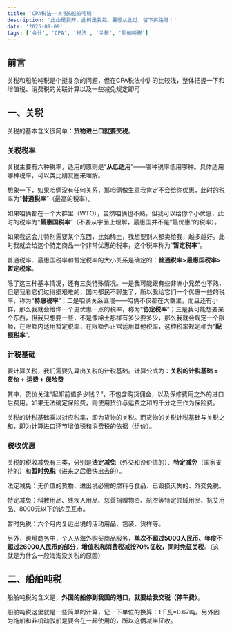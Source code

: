 ```yaml
---
title: 'CPA税法——关税&船舶吨税'
description: '此山是我开，此树是我栽。要想从此过，留下买路财！'
date: '2025-09-09'
tags: ['会计', 'CPA', '税法', '关税', '船舶吨税']
---
```


## 前言

关税和船舶吨税是个挺复杂的问题，但在CPA税法中讲的比较浅，整体把握一下和增值税、消费税的关联计算以及一些减免规定即可

## 一、关税

关税的基本含义很简单：**货物进出口就要交税**。

### 关税税率

关税主要有六种税率，适用的原则是“**从低适用**”——哪种税率低用哪种。具体适用哪种税率，可以类比朋友圈来理解。

想象一下，如果咱俩没有任何关系，那咱俩做生意我肯定不会给你优惠，此时的税率为“**普通税率**”（最高的税率）。

如果咱俩都在一个大群里（WTO），虽然咱俩也不熟，但我可以给你个小优惠，此时的税率为“**最惠国税率**”（不要从字面上理解，最惠国并不是“最优惠”的税率）。

如果我这会儿特别需要某个东西，比如稀土，我想要别人都卖给我，越多越好。此时我就会给这个特定商品一个非常优惠的税率，这个税率称为“**暂定税率**”。

普通税率、最惠国税率和暂定税率的大小关系是确定的：**普通税率>最惠国税率>暂定税率**。

除了这三种基本情况，还有三类特殊情况。一是我可能跟有些非洲小兄弟也不熟，但是我看它们过得挺艰难的，国内都民不聊生了，所以我给它们一个优惠一些的税率，称为“**特惠税率**”；二是咱俩关系匪浅——咱俩不仅都在大群里，而且还有小群，那么我就会给你一个更优惠一点的税率，称为“**协定税率**”；三是我可能想要某个东西，但我只想要一些，不是像稀土那样有多少要多少，那么我就会规定一个限额，在限额内适用暂定税率，在限额外正常适用其他税率，这种税率规定称为“**配额税率**”。

### 计税基础

要计算关税，我们需要先算出关税的计税基础。计算公式为：**关税的计税基础 = 货价 + 运费 + 保险费**

其中，货价关注“起卸前值多少钱？”，不包含购货佣金，以及保修费用之外的进口后费用。如果无法确定保险费，则使用货价与运费之和的千分之三作为保险费。

关税的计税基础乘以对应税率，即为货物的关税。而货物的关税计税基础与关税之和，即为计算进口环节增值税和消费税的依据（组价）。

### 税收优惠

关税的税收减免有三类，分别是**法定减免**（外交和没价值的）、**特定减免**（国家支持的）和**暂时免税**（进来之后很快出去的）。

法定减免：无价值的货物、进出境必需的燃料与食品、已毁损灭失的、外交免税。

特定减免：科教用品、残疾人用品、慈善捐赠物资、航空等特定领域用品、抗艾用品、8000元以下的边民互市。

暂时免税：六个月内复运出境的活动用品、包装、货样等。

另外，跨境商务中，个人从海外购买商品服务，**单次不超过5000人民币、年度不超过26000人民币的部分，增值税和消费税减按70%征收，同时免征关税**。（这就是为什么一般海淘没关税的原因）

## 二、船舶吨税

船舶吨税的含义是，**外国的船停到我国的港口，就要给我交税（停车费）**。

船舶吨税这里就是一些简单的计算，记一下单位的换算：1千瓦=0.67吨。另外因为拖船和非机动驳船是要合在一起使用的，所以这俩减半征收。
